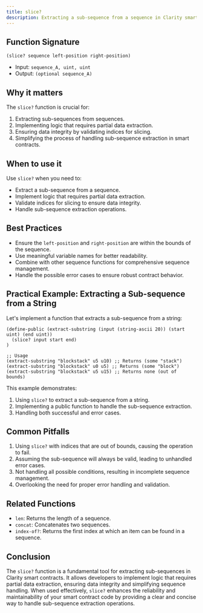 ```yaml
---
title: slice?
description: Extracting a sub-sequence from a sequence in Clarity smart contracts.
---
```


## Function Signature

```clarity
(slice? sequence left-position right-position)
```

- Input: `sequence_A, uint, uint`
- Output: `(optional sequence_A)`

## Why it matters

The `slice?` function is crucial for:

1. Extracting sub-sequences from sequences.
2. Implementing logic that requires partial data extraction.
3. Ensuring data integrity by validating indices for slicing.
4. Simplifying the process of handling sub-sequence extraction in smart contracts.

## When to use it

Use `slice?` when you need to:

- Extract a sub-sequence from a sequence.
- Implement logic that requires partial data extraction.
- Validate indices for slicing to ensure data integrity.
- Handle sub-sequence extraction operations.

## Best Practices

- Ensure the `left-position` and `right-position` are within the bounds of the sequence.
- Use meaningful variable names for better readability.
- Combine with other sequence functions for comprehensive sequence management.
- Handle the possible error cases to ensure robust contract behavior.

## Practical Example: Extracting a Sub-sequence from a String

Let's implement a function that extracts a sub-sequence from a string:

```clarity
(define-public (extract-substring (input (string-ascii 20)) (start uint) (end uint))
  (slice? input start end)
)

;; Usage
(extract-substring "blockstack" u5 u10) ;; Returns (some "stack")
(extract-substring "blockstack" u0 u5) ;; Returns (some "block")
(extract-substring "blockstack" u5 u15) ;; Returns none (out of bounds)
```

This example demonstrates:
1. Using `slice?` to extract a sub-sequence from a string.
2. Implementing a public function to handle the sub-sequence extraction.
3. Handling both successful and error cases.

## Common Pitfalls

1. Using `slice?` with indices that are out of bounds, causing the operation to fail.
2. Assuming the sub-sequence will always be valid, leading to unhandled error cases.
3. Not handling all possible conditions, resulting in incomplete sequence management.
4. Overlooking the need for proper error handling and validation.

## Related Functions

- `len`: Returns the length of a sequence.
- `concat`: Concatenates two sequences.
- `index-of?`: Returns the first index at which an item can be found in a sequence.

## Conclusion

The `slice?` function is a fundamental tool for extracting sub-sequences in Clarity smart contracts. It allows developers to implement logic that requires partial data extraction, ensuring data integrity and simplifying sequence handling. When used effectively, `slice?` enhances the reliability and maintainability of your smart contract code by providing a clear and concise way to handle sub-sequence extraction operations.
